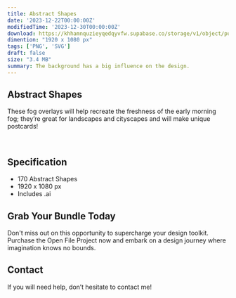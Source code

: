 ```yaml
---
title: Abstract Shapes
date: '2023-12-22T00:00:00Z'
modifiedTime: '2023-12-30T00:00:00Z'
download: https://khhamnquzieyqedqyvfw.supabase.co/storage/v1/object/public/Assets/abstract-shapes/Abstract%20Shapes.ai
dimention: "1920 x 1080 px"
tags: ['PNG', 'SVG']
draft: false
size: "3.4 MB"
summary: The background has a big influence on the design.
---
```


## Abstract Shapes

These fog overlays will help recreate the freshness of the early morning fog; they’re great for landscapes and cityscapes and will make unique postcards!

<Image
  src='https://khhamnquzieyqedqyvfw.supabase.co/storage/v1/object/public/Assets/abstract-shapes/1.png'
  width={1280}
  height={720}
  alt=''
/>
<Image
  src='https://khhamnquzieyqedqyvfw.supabase.co/storage/v1/object/public/Assets/abstract-shapes/2.png'
  width={1280}
  height={720}
  alt=''
/>
<Image
  src='https://khhamnquzieyqedqyvfw.supabase.co/storage/v1/object/public/Assets/abstract-shapes/1.svg'
  width={1280}
  height={720}
  alt=''
/>

## Specification

- 170 Abstract Shapes
- 1920 x 1080 px
- Includes .ai


## Grab Your Bundle Today

Don't miss out on this opportunity to supercharge your design toolkit. Purchase the Open File Project now and embark on a design journey where imagination knows no bounds.

## Contact

If you will need help, don’t hesitate to contact me!
